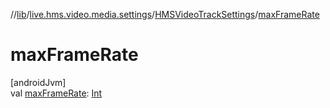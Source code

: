 //[lib](../../../index)/[live.hms.video.media.settings](../index)/[HMSVideoTrackSettings](index)/[maxFrameRate](max-frame-rate)

# maxFrameRate

[androidJvm]\
val [maxFrameRate](max-frame-rate): [Int](https://kotlinlang.org/api/latest/jvm/stdlib/kotlin/-int/index.html)
